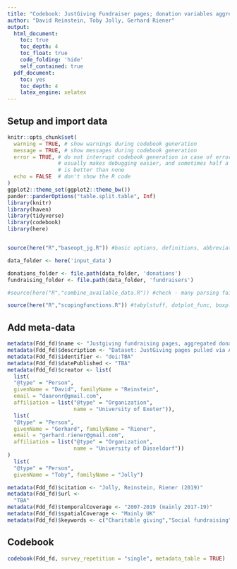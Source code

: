 ```yaml
---
title: "Codebook: JustGiving Fundraiser pages; donation variables aggregated"
author: "David Reinstein, Toby Jolly, Gerhard Riener"
output:
  html_document:
    toc: true
    toc_depth: 4
    toc_float: true
    code_folding: 'hide'
    self_contained: true
  pdf_document:
    toc: yes
    toc_depth: 4
    latex_engine: xelatex
---
```


## Setup and import data 

```r

knitr::opts_chunk$set(
  warning = TRUE, # show warnings during codebook generation
  message = TRUE, # show messages during codebook generation
  error = TRUE, # do not interrupt codebook generation in case of errors,
                # usually makes debugging easier, and sometimes half a codebook
                # is better than none
  echo = FALSE  # don't show the R code
)
ggplot2::theme_set(ggplot2::theme_bw())
pander::panderOptions("table.split.table", Inf)
library(knitr)
library(haven)
library(tidyverse)
library(codebook)
library(here)


source(here("R","baseopt_jg.R")) #basic options, definitions, abbreviations for functions

data_folder <- here('input_data')

donations_folder <- file.path(data_folder, 'donations')
fundraising_folder <- file.path(data_folder, 'fundraisers')

#source(here("R","combine_available_data.R")) #check - many parsing failures

source(here("R","scopingfunctions.R")) #tabylstuff, dotplot_func, boxplot_func, geom_mean, sidebyside, huxoptions


```

## Add meta-data

```r

metadata(Fdd_fd)$name <- "Justgiving fundraising pages, aggregated donations"
metadata(Fdd_fd)$description <- "Dataset: JustGiving pages pulled via API 2017-19 for 'highly effective' charities; reduced to one row per fundraiser, donation data merged back in"
metadata(Fdd_fd)$identifier <- "doi:TBA"
metadata(Fdd_fd)$datePublished <- "TBA"
metadata(Fdd_fd)$creator <- list(
  list(
  "@type" = "Person",
  givenName = "David", familyName = "Reinstein",
  email = "daaronr@gmail.com",
  affiliation = list("@type" = "Organization",
                     name = "University of Exeter")),
  list(
  "@type" = "Person",
  givenName = "Gerhard", familyName = "Riener",
  email = "gerhard.riener@gmail.com",
  affiliation = list("@type" = "Organization",
                     name = "University of Düsseldorf"))
)
  list(
  "@type" = "Person",
  givenName = "Toby", familyName = "Jolly")

metadata(Fdd_fd)$citation <- "Jolly, Reinstein, Riener (2019)"
metadata(Fdd_fd)$url <-
  "TBA"
metadata(Fdd_fd)$temporalCoverage <- "2007-2019 (mainly 2017-19)"
metadata(Fdd_fd)$spatialCoverage <- "Mainly UK"
metadata(Fdd_fd)$keywords <- c("Charitable giving","Social fundraising")

```

## Codebook

```r

codebook(Fdd_fd, survey_repetition = "single", metadata_table = TRUE)

```

